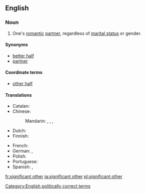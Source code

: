 ==English==

===Noun===
{{en-noun|sg=[[significant]] [[other]]}}

# {{informal}} One's [[romantic]] [[partner]], regardless of [[marital status]] or gender.

====Synonyms====
* [[better half]]
* [[partner]]

====Coordinate terms====
* [[other half]]

====Translations====
{{trans-top|romantic partner, regardless of marital status}}
* Catalan: {{t|ca|parella|f}}
* Chinese:
*: Mandarin: {{t|zh|對象|sc=Hani}}, {{t|zh|对象|tr=duìxiàng|sc=Hani}}, {{t|zh|愛人|sc=Hani}}, {{t|zh|爱人|tr=àiren|sc=Hani}}
* Dutch: {{t-|nl|wederhelft|m|f}}
* Finnish: {{t|fi|rakas}}
{{trans-mid}}
* French: {{t+|fr|moitié|f}} {{qualifier|literary}}
* German: {{t|de|Lebensgefährte|m}}, {{t|de|Lebensgefährtin|f}}
* Polish: {{t|pl|sympatia|f}}
* Portuguese: {{t|pt|cara-metade|f}}
* Spanish: {{t|es|novio|m}}, {{t|es|novia|f}}
{{trans-bottom}}

[[Category:English politically correct terms]]

[[fr:significant other]]
[[ja:significant other]]
[[pl:significant other]]